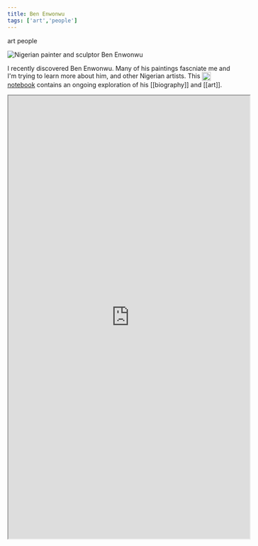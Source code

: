 ```yaml
---
title: Ben Enwonwu
tags: ['art','people']
---
```


<NoteTag color="beige">art</NoteTag>
<NoteTag color="beige">people</NoteTag>

<div class="background-image">
  <img
    src = "people/ben-enwonwu.png"
    alt= "Nigerian painter and sculptor Ben Enwonwu"
  />
</div>

I recently discovered Ben Enwonwu. Many of his paintings fascniate me and I'm trying to learn more about him, and other Nigerian artists. This [<img src="https://raw.githubusercontent.com/m-arti/ms-notes/4ccb62f36641cd886207d3a35bc403f40a5cf7a7/images/wolfram-icon.svg" alt="A Wolfram Notebook containing an exploration of Ben Enwonwu" style="width:20px; display:inline; vertical-align:middle; padding-right:2px"/>notebook](https://www.wolframcloud.com/obj/mar/Published/ben-enwonwu.nb) contains an ongoing exploration of his [[biography]] and [[art]].

<iframe src="https://www.wolframcloud.com/obj/mar/Published/ben-enwonwu.nb?_embed=iframe" width="545" height="1000"></iframe>
